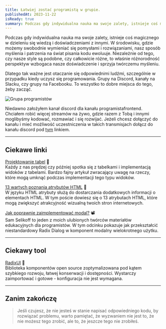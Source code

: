 ```yaml
---
title: Łatwiej zostać programistą w grupie.
publishedAt: 2023-11-22
isReady: true
summary: Podczas gdy indywidualna nauka ma swoje zalety, istnieje coś magicznego w dzieleniu się wiedzą i doświadczeniami z innymi.
---
```


Podczas gdy indywidualna nauka ma swoje zalety, istnieje coś magicznego w dzieleniu się wiedzą i doświadczeniami z innymi. W środowisku, gdzie możemy swobodnie wymieniać się pomysłami i rozwiązaniami, nasz sposób myślenia i patrzenia na świat pisania kodu ewoluuje. Niezależnie od tego, czy nasze style są podobne, czy całkowicie różne, to właśnie różnorodność perspektyw wzbogaca nasze doświadczenie i sprzyja twórczemu myśleniu.

Dlatego tak ważne jest otaczanie się odpowiednimi ludźmi, szczególnie w przypadku kiedy uczysz się programowania. Grupy na Discord, kanały na Slacku, czy grupy na Facebooku. To wszystko to dobre miejsca do tego, żeby zacząć.

![Grupa programistów](https://dsc.cloud/88160a/group.webp)

Niedawno założyłem kanał discord dla kanału programistafrontend. Chciałem robić więcej streamów na żywo, gdzie razem z Tobą i innymi moglibyśmy kodować, rozmawiać i się rozwijać. Jeżeli chcesz dołączyć do kanału i mieć możliwość uczestniczenia w takich transmisjach dołącz do kanału discord pod [tym](https://discord.gg/UzspSpNy) linkiem.

---

## Ciekawe linki

[Projektowanie tabel](https://coyleandrew.medium.com/designing-tables-79a655ca183f)    📖  
Każdy z nas prędzej czy później spotka się z tabelkami i implementacją widoków z tabelami. Bardzo fajny artykuł zwracający uwagę na rzeczy, które mogą umknąć podczas implementacji tego typu widoków.  

[13 wartych poznania atrybutów HTML](https://shefali.dev/html-attributes/) 📖  
W języku HTML atrybuty służą do dostarczania dodatkowych informacji o elementach HTML. W tym poście dowiesz się o 13 atrybutach HTML, które mogą zwiększyć atrakcyjność wizualną twoich stron internetowych.  

[Jak poprawnie zaimplementować modal?](https://www.youtube.com/watch?v=VM6YRrUsnUY&t=62s) 📽️  
Sam Selikoff to jeden z moich ulubionych twórców materiałów edukacyjnych dla programistów. W tym odcinku pokazuje  jak przekształcić niestandardowy Radix Dialog w komponent modalny wielokrotnego użytku.

---

## Ciekawy tool

[RadixUI](https://www.radix-ui.com/) 🧰  
Biblioteka komponentów open source zoptymalizowana pod kątem szybkiego rozwoju, łatwej konserwacji i dostępności. Wystarczy zaimportować i gotowe - konfiguracja nie jest wymagana.

---

## Zanim zakończę

> Jeśli czujesz, że nie jesteś w stanie napisać odpowiedniego kodu, by rozwiązać problemu, warto pamiętać, że wyzwaniem nie jest to, że nie możesz tego zrobić, ale to, że jeszcze tego nie zrobiłeś.

